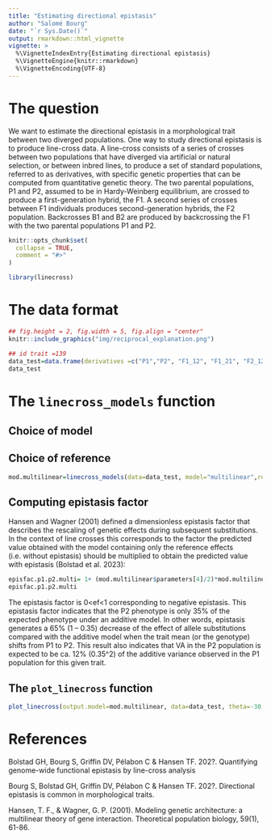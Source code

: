 ```yaml
---
title: "Estimating directional epistasis"
author: "Salomé Bourg"
date: "`r Sys.Date()`"
output: rmarkdown::html_vignette
vignette: >
  %\VignetteIndexEntry{Estimating directional epistasis}
  %\VignetteEngine{knitr::rmarkdown}
  %\VignetteEncoding{UTF-8}
---
```

# The question
We want to estimate the directional epistasis in a morphological trait between two diverged populations. One way to study directional epistasis is to produce line-cross data. A line-cross consists of a series of crosses between two populations that have diverged via artificial or natural selection, or between inbred lines, to produce a set of standard populations, referred to as derivatives, with specific genetic properties that can be computed from quantitative genetic theory. The two parental populations, P1 and P2, assumed to be in Hardy-Weinberg equilibrium, are crossed to produce a first-generation hybrid, the F1. A second series of crosses between F1 individuals produces second-generation hybrids, the F2 population. Backcrosses B1 and B2 are produced by backcrossing the F1 with the two parental populations P1 and P2.


```r
knitr::opts_chunk$set(
  collapse = TRUE,
  comment = "#>"
)
```

```r
library(linecross)
```

# The data format

```r
## fig.height = 2, fig.width = 5, fig.align = "center"
knitr::include_graphics("img/reciprocal_explanation.png")
```



```r
## id trait =139
data_test=data.frame(derivatives =c("P1","P2", "F1_12", "F1_21", "F2_12", "F2_11", "F2_22", "F2_21", "B1_12", "B1_11a", "B1_11b", "B1_21", "B2_21", "B2_22a", "B2_22b", "B2_12"), means=c(1.766, 1.847, 1.844, 1.822, NA, NA, 1.832, 1.833, 1.853, NA, 1.812, NA, 1.868,NA, 1.875, NA), se=c(0.0126, 0.0068, 0.0059, 0.0084,NA, NA, 0.0086, 0.0057, 0.0089, NA,  0.0083, NA, 0.0089, NA, 0.0071,NA))
data_test
```

# The `linecross_models` function
## Choice of model
## Choice of reference
```r
mod.multilinear=linecross_models(data=data_test, model="multilinear",reference="P1", maxeval=3)
```
## Computing epistasis factor
Hansen and Wagner (2001) defined a dimensionless epistasis factor that describes the rescaling of genetic effects during subsequent substitutions. In the context of line crosses this corresponds to the factor the predicted value obtained with the model containing only the reference effects (i.e. without epistasis) should be multiplied to obtain the predicted value with epistasis (Bolstad et al. 2023):

```r
episfac.p1.p2.multi= 1+ (mod.multilinear$parameters[4]/2)*mod.multilinear$parameters[3]
episfac.p1.p2.multi
```

The epistasis factor is 0<ef<1 corresponding to negative epistasis. This epistasis factor indicates that the P2 phenotype is only 35% of the expected phenotype under an additive model. In other words, epistasis generates a 65% (1 – 0.35) decrease of the effect of allele substitutions compared with the additive model when the trait mean (or the genotype) shifts from P1 to P2. This result also indicates that VA in the P2 population is expected to be ca. 12% (0.35^2) of the additive variance observed in the P1 population for this given trait. 

## The `plot_linecross` function
```r
plot_linecross(output.model=mod.multilinear, data=data_test, theta=-30, phi=20, margins=c(2,2,2,2), col.triangle="gray80")
```

# References
Bolstad GH, Bourg S, Griffin DV, Pélabon C & Hansen TF. 202?. Quantifying genome-wide functional epistasis by line-cross analysis

Bourg S, Bolstad GH, Griffin DV, Pélabon C & Hansen TF. 202?. Directional epistasis is common in morphological traits.

Hansen, T. F., & Wagner, G. P. (2001). Modeling genetic architecture: a multilinear theory of gene interaction. Theoretical population biology, 59(1), 61-86.
